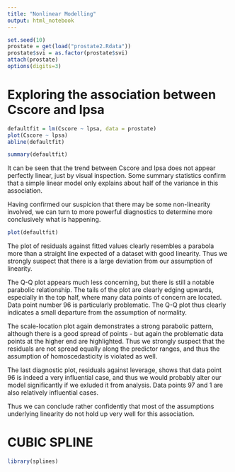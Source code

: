 ```yaml
---
title: "Nonlinear Modelling"
output: html_notebook
---
```


```r
set.seed(10)
prostate = get(load("prostate2.Rdata"))
prostate$svi = as.factor(prostate$svi)
attach(prostate)
options(digits=3)
```

# Exploring the association between Cscore and lpsa

```r
defaultfit = lm(Cscore ~ lpsa, data = prostate)
plot(Cscore ~ lpsa)
abline(defaultfit)
```

```r
summary(defaultfit)
```

It can be seen that the trend between Cscore and lpsa does not appear perfectly linear, just by visual inspection. Some summary statistics confirm that a simple linear model only explains about half of the variance in this association.

Having confirmed our suspicion that there may be some non-linearity involved, we can turn to more powerful diagnostics to determine more conclusively what is happening.

```r
plot(defaultfit)
```

The plot of residuals against fitted values clearly resembles a parabola more than a straight line expected of a dataset with good linearity. Thus we strongly suspect that there is a large deviation from our assumption of linearity.

The Q-Q plot appears much less concerning, but there is still a notable parabolic relationship. The tails of the plot are clearly edging upwards, especially in the top half, where many data points of concern are located. Data point number 96 is particularly problematic. The Q-Q plot thus clearly indicates a small departure from the assumption of normality.

The scale-location plot again demonstrates a strong parabolic pattern, although there is a good spread of points - but again the problematic data points at the higher end are highlighted. Thus we strongly suspect that the residuals are not spread equally along the predictor ranges, and thus the assumption of homoscedasticity is violated as well.

The last diagnostic plot, residuals against leverage, shows that data point 96 is indeed a very influential case, and thus we would probably alter our model significantly if we exluded it from analysis. Data points 97 and 1 are also relatively influential cases.

Thus we can conclude rather confidently that most of the assumptions underlying linearity do not hold up very well for this association.



# CUBIC SPLINE
```r
library(splines)



```

